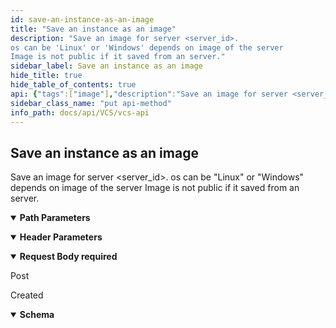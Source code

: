 ```yaml
---
id: save-an-instance-as-an-image
title: "Save an instance as an image"
description: "Save an image for server <server_id>.
os can be 'Linux' or 'Windows' depends on image of the server
Image is not public if it saved from an server."
sidebar_label: Save an instance as an image
hide_title: true
hide_table_of_contents: true
api: {"tags":["image"],"description":"Save an image for server <server_id>.\nos can be \"Linux\" or \"Windows\" depends on image of the server\nImage is not public if it saved from an server.","parameters":[{"name":"server_id","in":"path","description":"Server ID","required":true,"schema":{"type":"integer"}},{"name":"x-api-host","in":"header","description":"Authentication Required Parameters","required":true,"schema":{"type":"string","default":"openstack-taichung-default-2"}}],"requestBody":{"description":"Post","content":{"application/json":{"schema":{"type":"object","properties":{"name":{"type":"string","description":"Image name"},"os_version":{"type":"string"},"os":{"type":"string"},"desc":{"type":"string","description":"Image description","maximum":200}}}}},"required":true},"responses":{"201":{"description":"Created","content":{"application/json":{"schema":{"required":["create_time","id","is_public","name","platform"],"type":"object","properties":{"create_time":{"type":"string","format":"date-time"},"id":{"type":"integer","format":"int64"},"is_public":{"type":"boolean"},"name":{"type":"string"},"platform":{"type":"string"},"disk_format":{"type":"string"},"project":{"type":"integer","format":"int64"}}}}}}},"method":"put","path":"/images/{server_id}/save/","servers":[{"url":"https://{apigateway}/api/v3/{ApiHost}/","variables":{"apigateway":{"default":"apigateway.twcc.ai"},"ApiHost":{"default":"openstack-taichung-default-2"}}}],"security":[{"ApiKeyAuth":[]}],"securitySchemes":{"ApiKeyAuth":{"type":"apiKey","in":"header","name":"x-api-key"}},"jsonRequestBodyExample":{"name":"string","os_version":"string","os":"string","desc":"string"},"info":{"version":"1.5.0","title":"VCS API","description":"This is VCS API.\n"},"postman":{"name":"Save an instance as an image","description":{"content":"Save an image for server <server_id>.\nos can be \"Linux\" or \"Windows\" depends on image of the server\nImage is not public if it saved from an server.","type":"text/plain"},"url":{"path":["images",":server_id","save",""],"host":["{{baseUrl}}"],"query":[],"variable":[{"disabled":false,"description":{"content":"(Required) Server ID","type":"text/plain"},"type":"any","value":"","key":"server_id"}]},"header":[{"disabled":false,"description":{"content":"(Required) Authentication Required Parameters","type":"text/plain"},"key":"x-api-host","value":""},{"key":"Content-Type","value":"application/json"},{"key":"Accept","value":"application/json"}],"method":"PUT","body":{"mode":"raw","raw":"\"\"","options":{"raw":{"language":"json"}}}}}
sidebar_class_name: "put api-method"
info_path: docs/api/VCS/vcs-api
---
```



## Save an instance as an image



Save an image for server &lt;server_id&gt;.
os can be "Linux" or "Windows" depends on image of the server
Image is not public if it saved from an server.

<details style={{"marginBottom":"1rem"}} data-collapsed={false} open={true}><summary style={{}}><strong>Path Parameters</strong></summary><div><ul><ParamsItem className={"paramsItem"} param={{"name":"server_id","in":"path","description":"Server ID","required":true,"schema":{"type":"integer"}}}></ParamsItem></ul></div></details><details style={{"marginBottom":"1rem"}} data-collapsed={false} open={true}><summary style={{}}><strong>Header Parameters</strong></summary><div><ul><ParamsItem className={"paramsItem"} param={{"name":"x-api-host","in":"header","description":"Authentication Required Parameters","required":true,"schema":{"type":"string","default":"openstack-taichung-default-2"}}}></ParamsItem></ul></div></details><MimeTabs><TabItem label={"application/json"} value={"application/json-schema"}><details style={{}} data-collapsed={false} open={true}><summary style={{"textAlign":"left"}}><strong>Request Body</strong><strong style={{"fontSize":"var(--ifm-code-font-size)","color":"var(--openapi-required)"}}> required</strong></summary><div style={{"textAlign":"left","marginLeft":"1rem"}}><div style={{"marginTop":"1rem","marginBottom":"1rem"}}>

Post

</div></div><ul style={{"marginLeft":"1rem"}}><SchemaItem collapsible={false} name={"name"} required={false} schemaDescription={"Image name"} schemaName={"string"} qualifierMessage={undefined} defaultValue={undefined}></SchemaItem><SchemaItem collapsible={false} name={"os_version"} required={false} schemaDescription={undefined} schemaName={"string"} qualifierMessage={undefined} defaultValue={undefined}></SchemaItem><SchemaItem collapsible={false} name={"os"} required={false} schemaDescription={undefined} schemaName={"string"} qualifierMessage={undefined} defaultValue={undefined}></SchemaItem><SchemaItem collapsible={false} name={"desc"} required={false} schemaDescription={"Image description"} schemaName={"string"} qualifierMessage={"**Possible values:** `<= 200`"} defaultValue={undefined}></SchemaItem></ul></details></TabItem></MimeTabs><div><ApiTabs><TabItem label={"201"} value={"201"}><div>

Created

</div><div><MimeTabs schemaType={"response"}><TabItem label={"application/json"} value={"application/json"}><SchemaTabs groupId={"schema-tabs"}><TabItem label={"Schema"} value={"Schema"}><details style={{}} data-collapsed={false} open={true}><summary style={{"textAlign":"left"}}><strong>Schema</strong></summary><div style={{"textAlign":"left","marginLeft":"1rem"}}></div><ul style={{"marginLeft":"1rem"}}><SchemaItem collapsible={false} name={"create_time"} required={false} schemaDescription={undefined} schemaName={"date-time"} qualifierMessage={undefined} defaultValue={undefined}></SchemaItem><SchemaItem collapsible={false} name={"id"} required={false} schemaDescription={undefined} schemaName={"int64"} qualifierMessage={undefined} defaultValue={undefined}></SchemaItem><SchemaItem collapsible={false} name={"is_public"} required={false} schemaDescription={undefined} schemaName={"boolean"} qualifierMessage={undefined} defaultValue={undefined}></SchemaItem><SchemaItem collapsible={false} name={"name"} required={false} schemaDescription={undefined} schemaName={"string"} qualifierMessage={undefined} defaultValue={undefined}></SchemaItem><SchemaItem collapsible={false} name={"platform"} required={false} schemaDescription={undefined} schemaName={"string"} qualifierMessage={undefined} defaultValue={undefined}></SchemaItem><SchemaItem collapsible={false} name={"disk_format"} required={false} schemaDescription={undefined} schemaName={"string"} qualifierMessage={undefined} defaultValue={undefined}></SchemaItem><SchemaItem collapsible={false} name={"project"} required={false} schemaDescription={undefined} schemaName={"int64"} qualifierMessage={undefined} defaultValue={undefined}></SchemaItem></ul></details></TabItem><TabItem label={"Example (from schema)"} value={"Example (from schema)"}><ResponseSamples responseExample={"{\n  \"create_time\": \"2022-10-24\",\n  \"id\": 0,\n  \"is_public\": true,\n  \"name\": \"string\",\n  \"platform\": \"string\",\n  \"disk_format\": \"string\",\n  \"project\": 0\n}"} language={"json"}></ResponseSamples></TabItem></SchemaTabs></TabItem></MimeTabs></div></TabItem></ApiTabs></div>
      